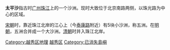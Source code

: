 '''太平沙'''指古时[[广州|广州]][[珠江|珠江]]上的一个沙洲。现时大致位于北京南路两侧，以珠光路为中心的区域。

[[宋朝|宋朝]]时，靠近珠江北岸的江心上（今[[泰康路_(廣州)|泰康路]]附近）有5块小沙洲，称五洲。在[[明朝|明朝]]，五洲合并成一个大沙洲。[[清朝|清朝]]时并入珠江北岸。

{{GZ-stub}}
[[Category:越秀区地理|Category:越秀区地理]]
[[Category:广州地方|越秀区]]
[[Category:已消失島嶼|Category:已消失島嶼]]